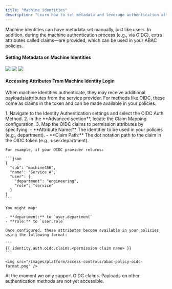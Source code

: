 ```yaml
---
title: "Machine identities"  
description: "Learn how to set metadata and leverage authentication attributes for machine identities."
---
```


Machine identities can have metadata set manually, just like users. In addition, during the machine authentication process (e.g., via OIDC), extra attributes called claims—are provided, which can be used in your ABAC policies.

#### Setting Metadata on Machine Identities

<Tabs>
  <Tab title="Manually Configure Metadata">
    <Steps>
      <Step title="Navigate to the Access Control page on the organization sidebar and select a machine identity.">
        <img src="/documentation/platform/access-controls/abac/images/add-metadata-on-machine-identity-1.png" />
      </Step>
      <Step title="On the machine identity page, click the pencil icon to edit the selected identity.">
        <img src="/documentation/platform/access-controls/abac/images/add-metadata-on-machine-identity-2.png" />
      </Step>
      <Step title="Add metadata via key-value pairs and update the machine identity.">
        <img src="/documentation/platform/access-controls/abac/images/add-metadata-on-machine-identity-3.png" />
      </Step>
    </Steps>
  </Tab>
</Tabs>

#### Accessing Attributes From Machine Identity Login

When machine identities authenticate, they may receive additional payloads/attributes from the service provider. 
For methods like OIDC, these come as claims in the token and can be made available in your policies.

<Tabs>
  <Tab title="OIDC Login Attributes">
    1. Navigate to the Identity Authentication settings and select the OIDC Auth Method.  
    2. In the **Advanced section**, locate the Claim Mapping configuration.  
    3. Map the OIDC claims to permission attributes by specifying:  
       - **Attribute Name:** The identifier to be used in your policies (e.g., department).  
       - **Claim Path:** The dot notation path to the claim in the OIDC token (e.g., user.department).

    For example, if your OIDC provider returns:

    ```json
    {
      "sub": "machine456",
      "name": "Service A",
      "user": {
        "department": "engineering",
        "role": "service"
      }
    }
    ```

    You might map:
    
    - **department:** to `user.department`  
    - **role:** to `user.role`

    Once configured, these attributes become available in your policies using the following format:
    
    ```
    {{ identity.auth.oidc.claims.<permission claim name> }}
    ```

    <img src="/images/platform/access-controls/abac-policy-oidc-format.png" />
  </Tab>
  <Tab title="Other Authentication Method Attributes">
    At the moment we only support OIDC claims. Payloads on other authentication methods are not yet accessible.
  </Tab>
</Tabs>
